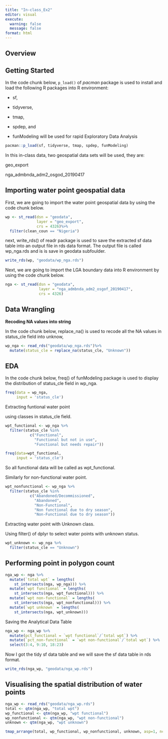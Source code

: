 ```yaml
---
title: "In-class_Ex2"
editor: visual
execute: 
  warning: false
  message: false
format: html
---
```


## Overview

## Getting Started

In the code chunk below, `p_load()` of *pacman* package is used to install and load the following R packages into R environment:

-   sf,

-   tidyverse,

-   tmap,

-   spdep, and

-   funModeling will be used for rapid Exploratory Data Analysis

```r
pacman::p_load(sf, tidyverse, tmap, spdep, funModeling)
```

In this in-class data, two geospatial data sets will be used, they are:

geo_export

nga_admbnda_adm2_osgod_20190417

## Importing water point geospatial data

First, we are going to import the water point geospatial data by using the code chunk below.

```r

wp <- st_read(dsn = "geodata",
              layer = "geo_export",
              crs = 4326)%>%
  filter(clean_coun == "Nigeria")
```

next, write_rds() of readr package is used to save the extracted sf data table into an output file in rds data format. The output file is called wp_nga.rds and is is save in geodata subfoulder.

```r
write_rds(wp, "geodata/wp_nga.rds")
```

Next, we are going to import the LGA boundary data into R environment by using the code chunk below.

```r
nga <- st_read(dsn = "geodata",
               layer = "nga_admbnda_adm2_osgof_20190417",
               crs = 4326)
```

## Data Wrangling

**Recoding NA values into string**

In the code chunk below, replace_na() is used to recode all the NA values in status_cle field into unknow,

```r
wp_nga <- read_rds("geodata/wp_nga.rds")%>%
  mutate(status_cle = replace_na(status_cle, "Unknown"))
```

## EDA

In the code chunk below, freq() of funModeling package is used to display the distribution of status_cle field in wp_nga.

```r
freq(data = wp_nga,
     input = 'status_cle')
```

Extracting funtional water point

using classes in status_cle field.

```r
wpt_functional <- wp_nga %>%
  filter(status_cle %in%
           c("Functional", 
             "Functional but not in use",
             "Functional but needs repair"))
```

```r
freq(data=wpt_functional, 
     input = 'status_cle')
```

So all functional data will be called as wpt_functional.

Similarly for non-functional water point.

```r
wpt_nonfunctional <- wp_nga %>%
  filter(status_cle %in%
           c("Abandoned/Decommissioned", 
             "Abandoned",
             "Non-Functional",
             "Non functional due to dry season",
             "Non-Functional due to dry season"))
```

Extracting water point with Unknown class.

Using filter() of dplyr to select water points with unknown status.

```r
wpt_unknown <- wp_nga %>%
  filter(status_cle == "Unknown")
```

## Performing point in polygon count

```r
nga_wp <- nga %>% 
  mutate(`total wpt` = lengths(
    st_intersects(nga, wp_nga))) %>%
  mutate(`wpt functional` = lengths(
    st_intersects(nga, wpt_functional))) %>%
  mutate(`wpt non-functional` = lengths(
    st_intersects(nga, wpt_nonfunctional))) %>%
  mutate(`wpt unknown` = lengths(
    st_intersects(nga, wpt_unknown)))
```

Saving the Analytical Data Table

```r
nga_wp <- nga_wp %>%
  mutate(pct_functional = `wpt functional`/`total wpt`) %>%
  mutate(`pct_non-functional` = `wpt non-functional`/`total wpt`) %>%
  select(3:4, 9:10, 18:23)
```

Now I got the tidy sf data table and we will save the sf data table in rds format.

```r
write_rds(nga_wp, "geodata/nga_wp.rds")
```

## Visualising the spatial distribution of water points

```r
nga_wp <- read_rds("geodata/nga_wp.rds")
total <- qtm(nga_wp, "total wpt")
wp_functional <- qtm(nga_wp, "wpt functional")
wp_nonfunctional <- qtm(nga_wp, "wpt non-functional")
unknown <- qtm(nga_wp, "wpt unknown")

tmap_arrange(total, wp_functional, wp_nonfunctional, unknown, asp=1, ncol=2)
```
